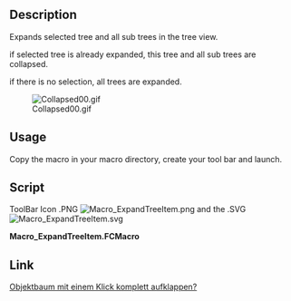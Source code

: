 <languages/>

<div lang="en" dir="ltr" class="mw-content-ltr">
{{Macro
|Name=Macro ExpandTreeItem
|Icon=Macro_ExpandTreeItem.svg
|Description=This macro expands selected tree and all sub trees in the tree view.<br/>If there is no selection, all trees are expanded.
|Author=wmayer, UR_
|Version=00.02
|Date=2019-07-25
|FCVersion=All
|Download=[https://wiki.freecad.org/images/9/94/Macro_ExpandTreeItem.svg ToolBar Icon]
}}
</div>

<div lang="en" dir="ltr" class="mw-content-ltr">
==Description==
</div>

<div lang="en" dir="ltr" class="mw-content-ltr">
Expands selected tree and all sub trees in the tree view.
</div>

<div lang="en" dir="ltr" class="mw-content-ltr">
if selected tree is already expanded, this tree and all sub trees are collapsed.
</div>

<div lang="en" dir="ltr" class="mw-content-ltr">
if there is no selection, all trees are expanded.
</div>

<div lang="en" dir="ltr" class="mw-content-ltr">
[[File:Collapsed00.gif]]
</div>

<div lang="en" dir="ltr" class="mw-content-ltr">
==Usage==
</div>

<div lang="en" dir="ltr" class="mw-content-ltr">
Copy the macro in your macro directory, create your tool bar and launch.
</div>

<div lang="en" dir="ltr" class="mw-content-ltr">
==Script==
</div>

<div lang="en" dir="ltr" class="mw-content-ltr">
ToolBar Icon .PNG [[File:Macro ExpandTreeItem.png]] and the .SVG [[File:Macro ExpandTreeItem.svg]]
</div>

'''Macro_ExpandTreeItem.FCMacro'''

{{MacroCode|code=
# -*- coding: utf-8 -*-
#
# Expands selected tree and all sub trees in the tree view.
# if selected tree is already expanded this tree and all sub trees are collapsed True/False
# if there is no selection all trees are expanded
#
__Title__    = "Macro ExpandTreeItem"
__Author__   = "wmayer, UR_"
__Version__  = "00.02"
__Date__     = "2019-07-25"

import PySide
from PySide import QtGui ,QtCore
from PySide.QtGui import *
from PySide.QtCore import *

def toggleAll(tree, item, collapse):
    if collapse == False:
        tree.expandItem(item)
    elif collapse == True:  
        tree.collapseItem(item)

    for i in range(item.childCount()):
        toggleAll(tree, item.child(i), collapse)

mw = Gui.getMainWindow()
trees = mw.findChildren(QtGui.QTreeWidget)

for tree in trees:
    items = tree.selectedItems()

    try:
        if items == []:
            #tree.selectAll()                          # select all object
            for obj in FreeCAD.ActiveDocument.Objects: # select obj.OutList
                if len(obj.OutList) != 0:
                    Gui.Selection.addSelection(obj)
                    items = tree.selectedItems()
            for item in items:
                toggleAll(tree, item, False)
    except Exception:
        None

    for item in items:
            if item.isExpanded() == True:
                toggleAll(tree, item, True)
        #            print ("collapsing")
            else:
                toggleAll(tree, item, False)
        #            print ("expanding")

}}

<div lang="en" dir="ltr" class="mw-content-ltr">
==Link==
</div>

[https://forum.freecad.org/viewtopic.php?f=13&t=29406 Objektbaum mit einem Klick komplett aufklappen?]